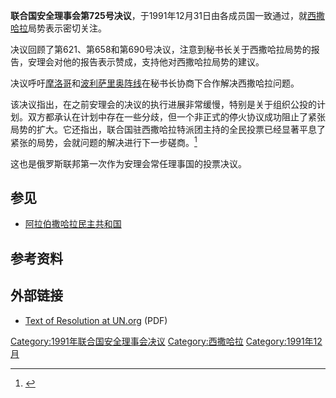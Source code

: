 {{Infobox UN resolution
|number = 725
|organ = SC
|date = 12月31日
|year = 1991年
|meeting = 3,025
|code = S/RES/725
|document = http://daccess-dds-ny.un.org/doc/RESOLUTION/GEN/NR0/596/61/IMG/NR059661.pdf?OpenElement
|for = 15
|abstention = 0
|against = 0
|subject = 西撒哈拉
|result = 通过 
}}

'''联合国安全理事会第725号决议'''，于1991年12月31日由各成员国一致通过，就[[西撒哈拉|西撒哈拉]]局势表示密切关注。

决议回顾了第621、第658和第690号决议，注意到秘书长关于西撒哈拉局势的报告，安理会对他的报告表示赞成，支持他对西撒哈拉局势的建议。

决议呼吁[[摩洛哥|摩洛哥]]和[[波利萨里奥阵线|波利萨里奥阵线]]在秘书长协商下合作解决西撒哈拉问题。

该决议指出，在之前安理会的决议的执行进展非常缓慢，特别是关于组织公投的计划。双方都承认在计划中存在一些分歧，但一个非正式的停火协议成功阻止了紧张局势的扩大。它还指出，联合国驻西撒哈拉特派团主持的全民投票已经显著平息了紧张的局势，会就问题的解决进行下一步磋商。<ref>{{cite book|last=United Nations: Department of Political Affairs|title=Repertoire of the Practice of the Security Council: Supplement 1989–1992|publisher=United Nations Publications|date=1989|page=354|isbn=978-92-1-137030-0}}</ref>

这也是俄罗斯联邦第一次作为安理会常任理事国的投票决议。

==参见==
* [[阿拉伯撒哈拉民主共和国|阿拉伯撒哈拉民主共和国]]

==参考资料==
{{reflist|colwidth=30em}}

==外部链接==
*[https://web.archive.org/web/20120615073737/http://daccess-dds-ny.un.org/doc/RESOLUTION/GEN/NR0/596/61/IMG/NR059661.pdf?OpenElement Text of Resolution at UN.org] (PDF)

{{UNSCR 1991}}

[[Category:1991年联合国安全理事会决议|Category:1991年联合国安全理事会决议]]
[[Category:西撒哈拉|Category:西撒哈拉]]
[[Category:1991年12月|Category:1991年12月]]